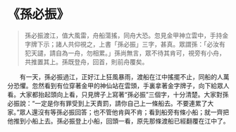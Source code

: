 # 《孫必振》

> 孫必振渡江，值大風雷，舟船蕩搖，同舟大恐。忽見金甲神立雲中，手持金字牌下示；諸人共仰視之，上書「孫必振」三字，甚真。眾謂孫：「必汝有犯天譴，請自為一舟，勿相累。」孫尚無言，眾不待其肯可，視旁有小舟，共推置其上。孫既登舟，回首，則前舟覆矣。

&emsp;&emsp;有一天，孫必振過江，正好江上狂風暴雨，渡船在江中搖擺不止，同船的人萬分恐懼。忽然看到有位穿著金甲的神仙站在雲頭，手裏拿著金字牌子，向下給眾人看。大家都抬起頭向上看，只見牌子上寫著“孫必振”三個字，十分清楚。大家對孫必振說：“一定是你有罪受到上天責罰，請你自己上一條船去。不要連累了大家。”眾人還沒有等孫必振回答；也不管他肯與不肯；看到船旁有條小船；就一齊把他推到小船上去。孫必振登上小船，回頭一看，原先那條渡船已經翻覆在江中了。
